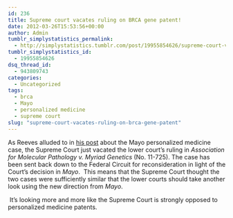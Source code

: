 ```yaml
---
id: 236
title: Supreme court vacates ruling on BRCA gene patent!
date: 2012-03-26T15:53:56+00:00
author: Admin
tumblr_simplystatistics_permalink:
  - http://simplystatistics.tumblr.com/post/19955854626/supreme-court-vacates-ruling-on-brca-gene-patent
tumblr_simplystatistics_id:
  - 19955854626
dsq_thread_id:
  - 943809743
categories:
  - Uncategorized
tags:
  - brca
  - Mayo
  - personalized medicine
  - supreme court
slug: "supreme-court-vacates-ruling-on-brca-gene-patent"
---
```

<span>As Reeves alluded to in <a href="http://simplystatistics.tumblr.com/post/19646774024/laws-of-nature-and-the-law-of-patents-supreme-court" target="_blank">his post</a> about the Mayo personalized medicine case, the Supreme Court just vacated the lower court&#8217;s ruling in </span>_Association for Molecular Pathology v. Myriad Genetics_<span> (No. 11-725). The case has been sent back down to the Federal Circuit for reconsideration in light of the Court&#8217;s decision in </span>_Mayo_<span>.  This means that the Supreme Court thought the two cases were sufficiently similar that the lower courts should take another look using the new direction from </span>_Mayo_<span>.</span>

<span> It&#8217;s looking more and more like the Supreme Court is strongly opposed to personalized medicine patents. </span>
